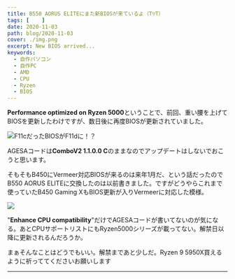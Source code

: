```yaml
---
title: B550 AORUS ELITEにまた新BIOSが来ているよ（T▽T）
tags: [    ]
date: 2020-11-03
path: blog/2020-11-03
cover: ./img.png
excerpt: New BIOS arrived...
keywords:
  - 自作パソコン
  - 自作PC
  - AMD
  - CPU
  - Ryzen
  - BIOS
---
```


**Performance optimized on Ryzen 5000**ということで、<Link to="/blog/2020-10-31">前回、重い腰を上げてBIOSを更新</Link>したわけですが、数日後に再度BIOSが更新されていました。

![F11cだったBIOSがF11dに！？](./img.png)

AGESAコードは**ComboV2 1.1.0.0 C**のままなのでアップデートはしないでおこうと思います。

そもそもB450にVermeer対応BIOSが来るのは来年1月だ、という話だったので<Link to="/blog/2020-10-21">B550 AORUS ELITEに交換した</Link>のは以前書きました。ですがどうやらこれまで使っていたB450 Gaming XもBIOS更新が入りVermeerに対応した模様。

![](./img1.png)

"**Enhance CPU compatibility**"だけでAGESAコードが書いてないのが気になる。あとCPUサポートリストにもRyzen5000シリーズが載ってない。解禁日以降に更新されるんだろうか。

まぁそんなことはどうでもいい。解禁まであと少しだ。Ryzen 9 5950X買えるように祈っててくださいお願いします

---